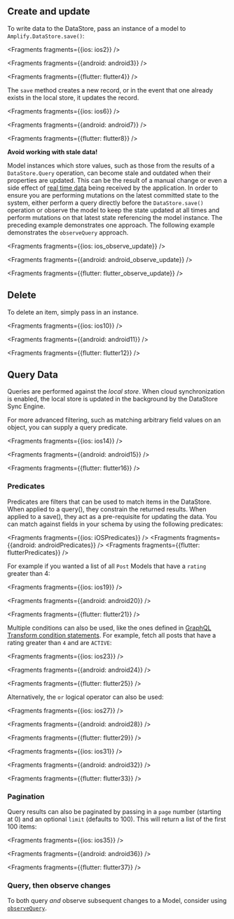## Create and update

To write data to the DataStore, pass an instance of a model to `Amplify.DataStore.save()`:


<Fragments fragments={{ios: ios2}} />


<Fragments fragments={{android: android3}} />


<Fragments fragments={{flutter: flutter4}} />

The `save` method creates a new record, or in the event that one already exists in the local store, it updates the record.


<Fragments fragments={{ios: ios6}} />


<Fragments fragments={{android: android7}} />


<Fragments fragments={{flutter: flutter8}} />

<Callout warning>

  **Avoid working with stale data!**

  Model instances which store values, such as those from the results of a `DataStore.Query` operation, can become stale and outdated when their properties are updated. This can be the result of a manual change or even a side effect of [real time data](/lib-v1/datastore/sync#distributed-data) being received by the application. In order to ensure you are performing mutations on the latest committed state to the system, either perform a query directly before the `DataStore.save()` operation or observe the model to keep the state updated at all times and perform mutations on that latest state referencing the model instance. The preceding example demonstrates one approach. The following example demonstrates the `observeQuery` approach.

</Callout>


<Fragments fragments={{ios: ios_observe_update}} />


<Fragments fragments={{android: android_observe_update}} />


<Fragments fragments={{flutter: flutter_observe_update}} />

## Delete

To delete an item, simply pass in an instance.


<Fragments fragments={{ios: ios10}} />


<Fragments fragments={{android: android11}} />


<Fragments fragments={{flutter: flutter12}} />

## Query Data

Queries are performed against the _local store_. When cloud synchronization is enabled, the local store is updated in the background by the DataStore Sync Engine.

For more advanced filtering, such as matching arbitrary field values on an object, you can supply a query predicate.


<Fragments fragments={{ios: ios14}} />


<Fragments fragments={{android: android15}} />


<Fragments fragments={{flutter: flutter16}} />

### Predicates

Predicates are filters that can be used to match items in the DataStore. When applied to a query(), they constrain the returned results. When applied to a save(), they act as a pre-requisite for updating the data. You can match against fields in your schema by using the following predicates:


<Fragments fragments={{ios: iOSPredicates}} />
<Fragments fragments={{android: androidPredicates}} />
<Fragments fragments={{flutter: flutterPredicates}} />

For example if you wanted a list of all `Post` Models that have a `rating` greater than 4:


<Fragments fragments={{ios: ios19}} />


<Fragments fragments={{android: android20}} />


<Fragments fragments={{flutter: flutter21}} />

Multiple conditions can also be used, like the ones defined in [GraphQL Transform condition statements](/cli/graphql/data-modeling). For example, fetch all posts that have a rating greater than `4` and are `ACTIVE`:


<Fragments fragments={{ios: ios23}} />


<Fragments fragments={{android: android24}} />


<Fragments fragments={{flutter: flutter25}} />

Alternatively, the `or` logical operator can also be used:


<Fragments fragments={{ios: ios27}} />


<Fragments fragments={{android: android28}} />


<Fragments fragments={{flutter: flutter29}} />


<Fragments fragments={{ios: ios31}} />


<Fragments fragments={{android: android32}} />


<Fragments fragments={{flutter: flutter33}} />

### Pagination

Query results can also be paginated by passing in a `page` number (starting at 0) and an optional `limit` (defaults to 100). This will return a list of the first 100 items:


<Fragments fragments={{ios: ios35}} />


<Fragments fragments={{android: android36}} />


<Fragments fragments={{flutter: flutter37}} />

### Query, then observe changes

<Callout>

  To both query _and_ observe subsequent changes to a Model, consider using
  [`observeQuery`](/lib-v1/datastore/real-time#displaying-data-during-the-sync-process-with-observequery).

</Callout>

